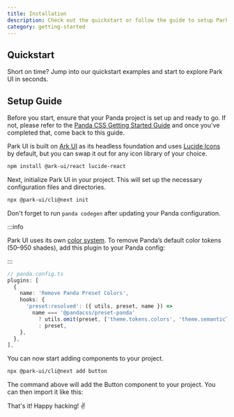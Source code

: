```yaml
---
title: Installation
description: Check out the quickstart or follow the guide to setup Park UI in your project.
category: getting-started
---
```


## Quickstart

Short on time? Jump into our quickstart examples and start to explore Park UI in seconds.

<QuickstartGuide />

## Setup Guide

<Steps>
<Step title="Prerequisite" number="1">

Before you start, ensure that your Panda project is set up and ready to go. 
If not, please refer to the [Panda CSS Getting Started Guide](https://panda-css.com/docs/overview/getting-started) and once you've completed that, come back to this guide.

</Step>
<Step title="Install Dependencies" number="2">

Park UI is built on [Ark UI](https://ark-ui.com) as its headless foundation and uses [Lucide Icons](https://lucide.dev) by default, but you can swap it out for any icon library of your choice.

```bash multi
npm install @ark-ui/react lucide-react
```

</Step>
<Step number="3" title="Initialize Park UI">

Next, initialize Park UI in your project. This will set up the necessary configuration files and directories.


```bash
npx @park-ui/cli@next init
```

Don't forget to run `panda codegen` after updating your Panda configuration.

:::info

Park UI uses its own [color system](/docs/theming#colors). To remove Panda’s default color tokens (50–950 shades), add this plugin to your Panda config:

:::

```ts
// panda.config.ts
plugins: [
  {
    name: 'Remove Panda Preset Colors',
    hooks: {
      'preset:resolved': ({ utils, preset, name }) =>
        name === '@pandacss/preset-panda'
          ? utils.omit(preset, ['theme.tokens.colors', 'theme.semanticTokens.colors'])
          : preset,
    },
  },
],
```

</Step>

<Step number="4" title="Add components">

You can now start adding components to your project.

```bash
npx @park-ui/cli@next add button
```

The command above will add the Button component to your project. You can then import it like this:

<ComponentExample component="Button" name="basic" codeOnly />

That's it! Happy hacking! ✌️
</Step>
</Steps>